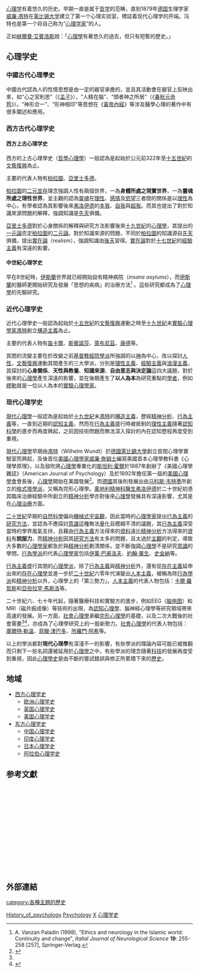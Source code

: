 {{psychology}}
{{科学史}}
[[心理学|心理学]]有着悠久的历史。早期一直是属于[[哲学|哲学]]的范畴，直到1879年[[德国|德国]]生理学家[[威廉·馮特|威廉·馮特]]在[[莱比锡大学|莱比锡大学]]建立了第一个心理实验室，標誌着现代心理学的开端。冯特也是第一个将自己称为“[[心理学家|心理学家]]”的人。

正如[[赫爾曼·艾賓浩斯|赫爾曼·艾賓浩斯]]說：「[[心理學|心理學]]有著悠久的過去，但只有短暫的歷史。」

== 心理学史 ==
=== 中國古代心理學史 ===
中國古代認為人的性情思想是由一定的器官承擔的，並且其活動會在器官上反映出來，如“心之官則思”（《[[孟子_(著作)|孟子]]》），“人精在腦”、“頭者神之所居”（《[[春秋元命苞|春秋元命苞]]》）。“神形合一”、“形神相印”等思想在《[[黃帝內經|黃帝內經]]》等涉及醫學心理的著作中有很多闡述和應用。

=== 西方古代心理学史 ===

==== 西方上古心理学史 ====

西方的上古心理學史（[[哲學心理學|哲學心理學]]）一般認為是起始於公元前322年至[[十五世紀|十五世紀]]的[[文藝復興|文藝復興]]為止。

主要的代表人物有[[柏拉圖|柏拉圖]]、[[亞里士多德|亞里士多德]]。

[[柏拉圖|柏拉圖]]的[[二元並存|二元並存]]理念強調人性有兩個世界，一為'''身體所處之現實世界'''，一為'''靈魂所處之理性世界'''，並主觀的認為[[靈魂|靈魂]]在[[理性|理性]]、[[感情|感情]]及[[慾望|慾望]]三者間的關係是以[[理性|理性]]為中心，有學者認為其影響後來[[西格蒙德·弗洛伊德|弗洛伊德]]的[[本我|本我]]、[[自我|自我]]與[[超我|超我]]。而其也提出了對於知識來源問題的解釋，強調知識是[[先天与后天|先天]]俱備。

[[亞里士多德|亞里士多德]]對於心身關係的解釋與研究方法影響後來[[十九世紀|十九世紀]]的[[心理學|心理學]]，其提出的[[一元論|一元論]]否定[[柏拉圖|柏拉圖]]的[[二元論|二元論]]。對於知識來源的問題，不同於[[柏拉圖|柏拉圖]]的知識源自[[先天与后天|先天]]俱備，提出[[實在論|實在論]]（realism），強調知識由[[後天|後天]]習得。[[實在論|實在論]]對於[[十七世紀|十七世紀]]的[[經驗主義|經驗主義]]有深遠的影響。

====中世紀心理学史 ====
早在8世紀時，[[伊斯蘭|伊斯蘭]]世界就已經開始設有精神病院（''insane asylums''），而[[伊斯蘭|伊斯蘭]]的醫師更開始研究及發展「思想的疾病」的治療方法<ref name=Paladin>A. Vanzan Paladin (1998), "Ethics and neurology in the Islamic world: Continuity and change", ''Italial Journal of Neurological Science'' '''19''': 255-258 [257], Springer-Verlag.</ref>
。這些研究都成為了[[心理學|心理學]]的先驅研究。

=== 近代心理学史 ===
近代心理學史一般認為起始於[[十五世紀|十五世紀]]的[[文藝復興|文藝復興]]運動之時至[[十九世紀|十九世紀]]末[[實驗心理學家|實驗心理學家]][[馮特|馮特]]創立[[構造主義|構造主義]]為止。

主要的代表人物有[[笛卡爾|笛卡爾]]、[[斯賓諾莎|斯賓諾莎]]、[[萊布尼茲|萊布尼茲]]、[[康德|康德]]等。

其間的流變主要在於改變之前[[基督教|基督教]][[經院學派|經院學派]]所強調的以[[神|神]]為中心，改以探討[[人性|人性]]，[[文藝復興|文藝復興]]運動其間產生的三大學派，分別是[[理性主義|理性主義]]、[[經驗主義|經驗主義]]與[[浪漫主義|浪漫主義]]，其探討的'''心身關係'''、'''天性與教養'''、'''知識來源'''、'''自由意志與決定論'''這四大議題，對於後來的[[心理學|心理學]]產生深遠的影響，並在後期產生了'''以人為本'''為研究重點的[[學者|學者]]，例如[[繆勒|繆勒]]就是一位以人為本的[[實驗心理學家|實驗心理學家]]。

=== 现代心理学史 ===

[[現代心理學|現代心理學]]一般認為是起始於[[十九世紀|十九世紀]]末[[馮特|馮特]]的[[構造主義|構造主義]]，歷經[[精神分析|精神分析]]、[[行為主義|行為主義]]等，一直到近期的[[認知主義|認知主義]]，然而在[[行為主義|行為主義]]盛行時被抵制的[[理性主義|理性主義]]隨著[[認知科學|認知科學]]的進步而再度興起，之前因技術問題而無法深入探討的內在認知歷程再度受到重視。

[[現代心理學|現代心理學]]早期由[[馮特|馮特]]（Wilhelm Wundt）於[[德國|德國]][[萊比錫大學|萊比錫大學]]創立首間心理學實驗室而興起，及後首位[[美國|美國]][[心理學家|心理學家]][[威廉·詹姆士|威廉·詹姆士]]編寫美國首本心理學教科書《心理學原理》，以及鼓吹將[[心理學|心理學]]專業化的[[斯坦利·霍爾|斯坦利·霍爾]]於1887年創辦了《美國心理學雜誌》（American Journal of Psychology）及於1892年擔任第一屆的[[美國心理學會|美國心理學會]]會長後，[[心理學|心理學]]開始在美國發展<ref name="#1">{{cite book |title=A History of Modern Psychology |year=2005 |url=https://archive.org/details/historyofmodernp00good |author=C. J. Goodwin |publisher=John Wiley & Sons, Inc. }}</ref>。而[[德國|德國]]其後則發展出由[[马科斯·韦特墨|马科斯·韦特墨]]所創立的[[格式塔學派|格式塔學派]]，又稱為完形心理學。[[奧地利|奧地利]][[精神科醫生|精神科醫生]][[西格蒙德·弗洛伊德|弗洛伊德]]於二十世紀初憑其臨床治療經驗中所創立的[[精神分析|精神分析]]學亦對後來[[心理學|心理學]]發展具有深遠影響，尤其是在[[心理治療|心理治療]]方面。

[[二十世紀|二十世紀]]早期的[[自然科學|自然科學]]偏向[[機械式|機械式]][[宇宙觀|宇宙觀]]，因此當時的[[心理學家|心理學家]]提出[[行為主義|行為主義]]的[[研究方法|研究方法]]，並認為不應探討[[意識|意識]]這種無法[[量|量]]化且模糊不清的議題，其[[行為主義|行為主義]]深受當時的學界風氣支持，且藉由[[行為主義|行為主義]]方法得來的[[資料|資料]]遠比[[精神分析|精神分析]]方法得來的[[資料|資料]]有'''說服力'''，而[[精神分析|精神分析]]因其[[研究方法|研究方法]]有太多的問題，且太過於[[主觀|主觀]]的判定，導致大多數的[[心理學家|心理學家]]都急於與[[精神分析|精神分析]]劃清關係，並不斷強調[[心理學|心理學]]不是研究[[意識|意識]]的學問。[[行為學派|行為學派]]的代表[[心理學家|心理學家]]包括[[伊萬·巴甫洛夫|伊萬·巴甫洛夫]]、[[約翰·華生|約翰·華生]]、[[史金納|史金納]]等。

[[行為主義|行為主義]]盛行其間的[[心理學派|心理學派]]，除了[[行為主義|行為主義]]與[[精神分析|精神分析]]外，還有從[[存在主義|存在主義]]延申出來的[[存在心理學|存在心理學]]並進一步於[[二十世紀|二十世紀]]六零年代演變出[[人本主義|人本主義]]，被稱為除[[行為學派|行為學派]]和[[精神分析|精神分析]]以外，心理學上的「第三勢力」。[[人本主義|人本主義]]的代表人物包括：[[卡爾·羅哲斯|卡爾·羅哲斯]]和[[亞伯拉罕·馬斯洛|亞伯拉罕·馬斯洛]]等。

二十世紀六、七十年代起，隨著醫療科技和實驗方的進步，例如EEG（[[脑电图|脑电图]]）和MRI（磁共振成像）等技術的出現，為[[認知心理學|認知心理學]]、腦神經心理學等研究領域帶來高速的發展。另一方面，[[心理-社會心理學|社會心理學]]承繼[[完形心理學|完形心理學]]的基礎，以及二次大戰後的社會需要<ref name="#1"/><ref>{{cite book |title=Social Psychology |author=S.S.Brehm, S.Kassin, & S.Fein |publisher=Houghton Mifflin }}</ref>，亦成為了心理學研究上的一股新勢力。[[心理-社會心理學|社會心理學]]的代表人物包括：[[庫爾特·勒溫|庫爾特·勒溫]]、[[菲臘·津巴多|菲臘·津巴多]]、[[所羅門·阿希|所羅門·阿希]]等。

以上的學派都對'''現代心理學'''有深淺不一的影響，有些學派的理論內容可能已被推翻而只剩下一些名詞還被延用於[[心理學|心理學]]之中，有些學派的理念隨著[[科技|科技]]的發展再度受到重視，因此[[心理學史|心理學史]]是由不斷的嘗試錯誤與修正所累積下來的[[歷史|歷史]]。

==地域==
*[[西方心理学史|西方心理学史]]
**[[欧洲心理学史|欧洲心理学史]]
**[[英国心理学史|英国心理学史]]
**[[美国心理学史|美国心理学史]]
*[[东方心理学史|东方心理学史]]
**[[中国心理学史|中国心理学史]]
**[[印度心理学史|印度心理学史]]
**[[日本心理学史|日本心理学史]]
**[[阿拉伯心理学史|阿拉伯心理学史]]

==参考文獻==
<div class="references-small; references-2column" style="height: 220px; overflow: auto; padding: 3px">
<references />
</div>
==外部連結==

{{Horizontal_psychology}}
{{Portal bar|心理學}}

{{DEFAULTSORT:History Of Psychology}}
[[Category:History_of_psychology|]]
[[Category:History_of_science_by_discipline|Psychology]]
[[Category:心理学|X]]
[[Category:心理学史|]]
[[category:各種主題的歷史|category:各種主題的歷史]]